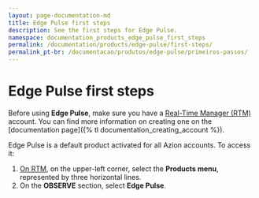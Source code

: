```yaml
---
layout: page-documentation-md
title: Edge Pulse first steps
description: See the first steps for Edge Pulse.
namespace: documentation_products_edge_pulse_first_steps
permalink: /documentation/products/edge-pulse/first-steps/
permalink_pt-br: /documentacao/produtos/edge-pulse/primeiros-passos/
---
```


# Edge Pulse first steps

Before using **Edge Pulse**, make sure you have a [Real-Time Manager (RTM)](https://manager.azion.com/) account. You can find more information on creating one on the [documentation page]({% tl documentation_creating_account %}).

Edge Pulse is a default product activated for all Azion accounts. To access it:

1. [On RTM](https://manager.azion.com/), on the upper-left corner, select the **Products menu**, represented by three horizontal lines.
2. On the **OBSERVE** section, select **Edge Pulse**.
